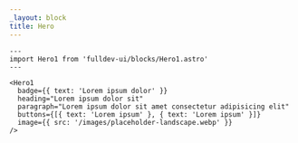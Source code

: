 ```yaml
---
_layout: block
title: Hero
---
```


```astro live
---
import Hero1 from 'fulldev-ui/blocks/Hero1.astro'
---

<Hero1
  badge={{ text: 'Lorem ipsum dolor' }}
  heading="Lorem ipsum dolor sit"
  paragraph="Lorem ipsum dolor sit amet consectetur adipisicing elit"
  buttons={[{ text: 'Lorem ipsum' }, { text: 'Lorem ipsum' }]}
  image={{ src: '/images/placeholder-landscape.webp' }}
/>
```
